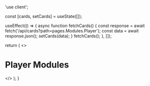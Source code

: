 'use client';


  const [cards, setCards] = useState([]);

  useEffect(() => {
    async function fetchCards() {
      const response = await fetch('/api/cards?path=pages.Modules.Player');
      const data = await response.json();
      setCards(data);
    }
    fetchCards();
  }, []);

  return (
    <>
    <h1>Player Modules</h1>
    <Cards>
      <CardList cards={cards} />
    </Cards>
    </>
  );
}